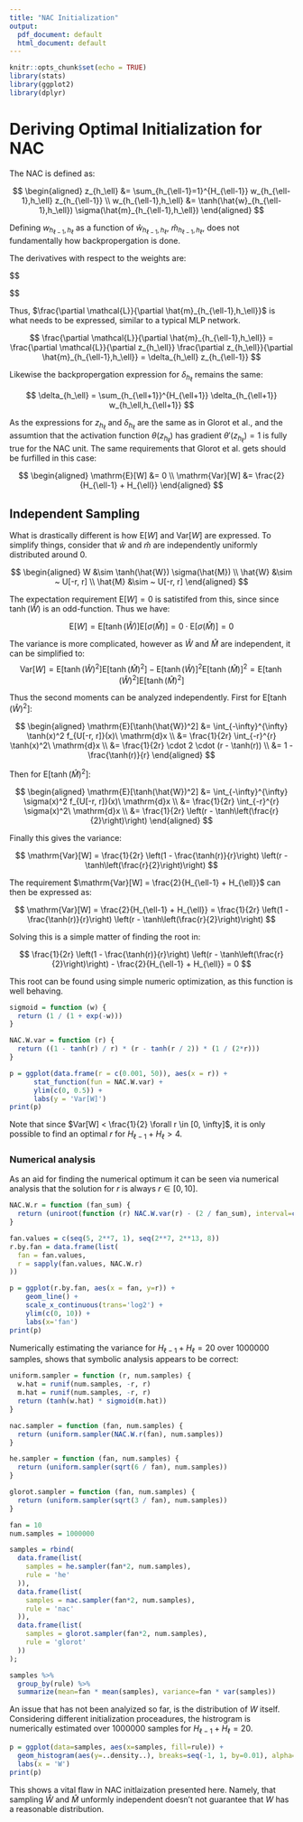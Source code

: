 ```yaml
---
title: "NAC Initialization"
output:
  pdf_document: default
  html_document: default
---
```


```r
knitr::opts_chunk$set(echo = TRUE)
library(stats)
library(ggplot2)
library(dplyr)
```

# Deriving Optimal Initialization for NAC

The NAC is defined as:

$$
\begin{aligned}
z_{h_\ell} &= \sum_{h_{\ell-1}=1}^{H_{\ell-1}} w_{h_{\ell-1},h_\ell} z_{h_{\ell-1}} \\
w_{h_{\ell-1},h_\ell} &= \tanh(\hat{w}_{h_{\ell-1},h_\ell}) \sigma(\hat{m}_{h_{\ell-1},h_\ell})
\end{aligned}
$$

Defining $w_{h_{\ell-1},h_\ell}$ as a function of $\hat{w}_{h_{\ell-1},h_\ell}$, $\hat{m}_{h_{\ell-1},h_\ell}$, does not fundamentally how backpropergation is done.

The derivatives with respect to the weights are:

$$
\begin{aligned}
\frac{\partial \mathcal{L}}{\partial \hat{w}_{h_{\ell-1},h_\ell}} &= \frac{\partial \mathcal{L}}{\partial w_{h_{\ell-1},h_\ell}} \frac{w_{h_{\ell-1},h_\ell}}{\partial \hat{w}_{h_{\ell-1},h_\ell}} \\
&= \frac{\partial \mathcal{L}}{\partial w_{h_{\ell-1},h_\ell}} (1 - \tanh^2(\hat{w}_{h_{\ell-1},h_\ell})) \sigma(\hat{m}_{h_{\ell-1},h_\ell}) \\

\frac{\partial \mathcal{L}}{\partial \hat{m}_{h_{\ell-1},h_\ell}} &= \frac{\partial \mathcal{L}}{\partial w_{h_{\ell-1},h_\ell}} \frac{w_{h_{\ell-1},h_\ell}}{\partial \hat{m}_{h_{\ell-1},h_\ell}} \\
&= \frac{\partial \mathcal{L}}{\partial w_{h_{\ell-1},h_\ell}} \tanh(\hat{w}_{h_{\ell-1},h_\ell}) \sigma(\hat{m}_{h_{\ell-1},h_\ell}) (1 - \sigma(\hat{m}_{h_{\ell-1},h_\ell}))
\end{aligned}
$$

Thus, $\frac{\partial \mathcal{L}}{\partial \hat{m}_{h_{\ell-1},h_\ell}}$ is what needs to be expressed, similar to a typical MLP network.

$$
\frac{\partial \mathcal{L}}{\partial \hat{m}_{h_{\ell-1},h_\ell}} = \frac{\partial \mathcal{L}}{\partial z_{h_\ell}} \frac{\partial z_{h_\ell}}{\partial \hat{m}_{h_{\ell-1},h_\ell}} = \delta_{h_\ell} z_{h_{\ell-1}}
$$

Likewise the backpropergation expression for $\delta_{h_\ell}$ remains the same:

$$
\delta_{h_\ell} = \sum_{h_{\ell+1}}^{H_{\ell+1}} \delta_{h_{\ell+1}} w_{h_\ell,h_{\ell+1}}
$$

As the expressions for $z_{h_\ell}$ and $\delta_{h_\ell}$ are the same as in Glorot et al., and the assumtion that the activation function $\theta(z_{h_\ell})$ has gradient $\theta'(z_{h_\ell}) = 1$ is fully true for the NAC unit. The same requirements that Glorot et al. gets should be furfilled in this case:

$$
\begin{aligned}
\mathrm{E}[W] &= 0 \\
\mathrm{Var}[W] &= \frac{2}{H_{\ell-1} + H_{\ell}}
\end{aligned}
$$

## Independent Sampling

What is drastically different is how $\mathrm{E}[W]$ and $\mathrm{Var}[W]$ are expressed. To simplify things, consider that $\hat{w}$ and $\hat{m}$ are independently uniformly distributed around 0.

$$
\begin{aligned}
W &\sim \tanh(\hat{W}) \sigma(\hat{M}) \\
\hat{W} &\sim ~ U[-r, r] \\
\hat{M} &\sim ~ U[-r, r] 
\end{aligned}
$$

The expectation requirement $\mathrm{E}[W] = 0$ is satistifed from this, since since $\tanh({\hat{W}})$ is an odd-function. Thus we have:

$$
\mathrm{E}[W] = \mathrm{E}[\tanh(\hat{W})]\mathrm{E}[\sigma(\hat{M})] = 0 \cdot \mathrm{E}[\sigma(\hat{M})] = 0
$$

The variance is more complicated, however as $\hat{W}$ and $\hat{M}$ are independent, it can be simplified to:
$$
\mathrm{Var}[W] = \mathrm{E}[\tanh(\hat{W})^2] \mathrm{E}[\tanh(\hat{M})^2] - \mathrm{E}[\tanh(\hat{W})]^2 \mathrm{E}[\tanh(\hat{M})]^2 = \mathrm{E}[\tanh(\hat{W})^2] \mathrm{E}[\tanh(\hat{M})^2]
$$

Thus the second moments can be analyzed independently. First for $\mathrm{E}[\tanh(\hat{W})^2]$:

$$
\begin{aligned}
\mathrm{E}[\tanh(\hat{W})^2] &= \int_{-\infty}^{\infty} \tanh(x)^2 f_{U[-r, r]}(x)\ \mathrm{d}x \\
&= \frac{1}{2r} \int_{-r}^{r} \tanh(x)^2\ \mathrm{d}x \\
&= \frac{1}{2r} \cdot 2 \cdot (r - \tanh(r)) \\
&= 1 - \frac{\tanh(r)}{r}
\end{aligned}
$$

Then for $\mathrm{E}[\tanh(\hat{M})^2]$:

$$
\begin{aligned}
\mathrm{E}[\tanh(\hat{W})^2] &= \int_{-\infty}^{\infty} \sigma(x)^2 f_{U[-r, r]}(x)\ \mathrm{d}x \\
&= \frac{1}{2r} \int_{-r}^{r} \sigma(x)^2\ \mathrm{d}x \\
&= \frac{1}{2r} \left(r - \tanh\left(\frac{r}{2}\right)\right)
\end{aligned}
$$

Finally this gives the variance:

$$
\mathrm{Var}[W] = \frac{1}{2r} \left(1 - \frac{\tanh(r)}{r}\right) \left(r - \tanh\left(\frac{r}{2}\right)\right)
$$

The requirement $\mathrm{Var}[W] = \frac{2}{H_{\ell-1} + H_{\ell}}$ can then be expressed as:

$$
\mathrm{Var}[W] = \frac{2}{H_{\ell-1} + H_{\ell}} = \frac{1}{2r} \left(1 - \frac{\tanh(r)}{r}\right) \left(r - \tanh\left(\frac{r}{2}\right)\right)
$$

Solving this is a simple matter of finding the root in:

$$
\frac{1}{2r} \left(1 - \frac{\tanh(r)}{r}\right) \left(r - \tanh\left(\frac{r}{2}\right)\right) - \frac{2}{H_{\ell-1} + H_{\ell}} = 0
$$

This root can be found using simple numeric optimization, as this function is well behaving.

```r
sigmoid = function (w) {
  return (1 / (1 + exp(-w)))
}

NAC.W.var = function (r) {
  return ((1 - tanh(r) / r) * (r - tanh(r / 2)) * (1 / (2*r))) 
}
```

```r
p = ggplot(data.frame(r = c(0.001, 50)), aes(x = r)) +
      stat_function(fun = NAC.W.var) +
      ylim(c(0, 0.5)) +
      labs(y = 'Var[W]')
print(p)
```


Note that since $Var[W] < \frac{1}{2} \forall r \in [0, \infty]$, it is only possible to find an optimal $r$ for $H_{\ell-1} + H_\ell > 4$.

### Numerical analysis

As an aid for finding the numerical optimum it can be seen via numerical analysis that the solution for $r$ is always $r \in [0, 10]$.

```r
NAC.W.r = function (fan_sum) {
  return (uniroot(function (r) NAC.W.var(r) - (2 / fan_sum), interval=c(0, 10), f.lower=-1)$root)
}
```

```r
fan.values = c(seq(5, 2**7, 1), seq(2**7, 2**13, 8))
r.by.fan = data.frame(list(
  fan = fan.values,
  r = sapply(fan.values, NAC.W.r)
))

p = ggplot(r.by.fan, aes(x = fan, y=r)) +
    geom_line() +
    scale_x_continuous(trans='log2') +
    ylim(c(0, 10)) +
    labs(x='fan')
print(p)
```

Numerically estimating the variance for $H_{\ell-1} + H_{\ell} = 20$ over 1000000 samples, shows that symbolic analysis appears to be correct:

```r
uniform.sampler = function (r, num.samples) {
  w.hat = runif(num.samples, -r, r)
  m.hat = runif(num.samples, -r, r)
  return (tanh(w.hat) * sigmoid(m.hat))
}

nac.sampler = function (fan, num.samples) {
  return (uniform.sampler(NAC.W.r(fan), num.samples))
}

he.sampler = function (fan, num.samples) {
  return (uniform.sampler(sqrt(6 / fan), num.samples))
}

glorot.sampler = function (fan, num.samples) {
  return (uniform.sampler(sqrt(3 / fan), num.samples))
}

fan = 10
num.samples = 1000000

samples = rbind(
  data.frame(list(
    samples = he.sampler(fan*2, num.samples),
    rule = 'he'
  )),
  data.frame(list(
    samples = nac.sampler(fan*2, num.samples),
    rule = 'nac'
  )),
  data.frame(list(
    samples = glorot.sampler(fan*2, num.samples),
    rule = 'glorot'
  ))
);
```

```r
samples %>%
  group_by(rule) %>%
  summarize(mean=fan * mean(samples), variance=fan * var(samples))
```

An issue that has not been analyized so far, is the distribution of $W$ itself. Considering different initialization proceadures, the histrogram is numerically estimated over 1000000 samples for $H_{\ell-1} + H_{\ell} = 20$. 

```r
p = ggplot(data=samples, aes(x=samples, fill=rule)) +
  geom_histogram(aes(y=..density..), breaks=seq(-1, 1, by=0.01), alpha=0.7) +
  labs(x = 'W')
print(p)
```

This shows a vital flaw in NAC initlaization presented here. Namely, that sampling $\hat{W}$ and $\hat{M}$ unformly independent doesn't not guarantee that $W$ has a reasonable distribution.
